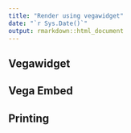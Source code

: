```yaml
---
title: "Render using vegawidget"
date: "`r Sys.Date()`"
output: rmarkdown::html_document
---
```


## Vegawidget

## Vega Embed

## Printing
